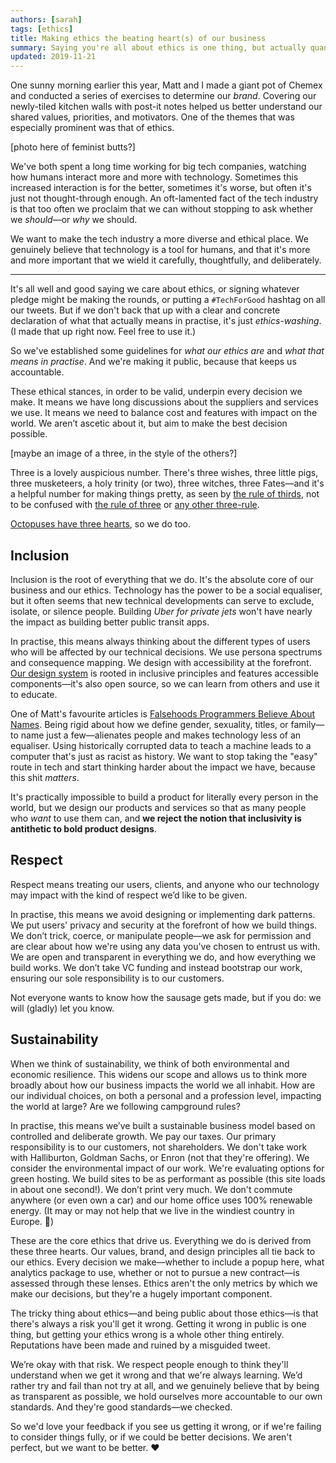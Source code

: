 ```yaml
---
authors: [sarah]
tags: [ethics]
title: Making ethics the beating heart(s) of our business
summary: Saying you're all about ethics is one thing, but actually quantifying it and holding yourself accountable is another thing entirely. Let's get specific about what that actually means.
updated: 2019-11-21
---
```



One sunny morning earlier this year, Matt and I made a giant pot of Chemex and conducted a series of exercises to determine our *brand*. Covering our newly-tiled kitchen walls with post-it notes helped us better understand our shared values, priorities, and motivators. One of the themes that was especially prominent was that of ethics.

[photo here of feminist butts?]

We've both spent a long time working for big tech companies, watching how humans interact more and more with technology. Sometimes this increased interaction is for the better, sometimes it's worse, but often it's just not thought-through enough. An oft-lamented fact of the tech industry is that too often we proclaim that we can without stopping to ask whether we *should*—or *why* we should. 

We want to make the tech industry a more diverse and ethical place. We genuinely believe that technology is a tool for humans, and that it's more and more important that we wield it carefully, thoughtfully, and deliberately.

---

It's all well and good saying we care about ethics, or signing whatever pledge might be making the rounds, or putting a `#TechForGood` hashtag on all our tweets. But if we don't back that up with a clear and concrete declaration of what that actually means in practise, it's just *ethics-washing*. (I made that up right now. Feel free to use it.)

So we've established some guidelines for *what our ethics are* and *what that means in practise*. And we're making it public, because that keeps us accountable.

These ethical stances, in order to be valid, underpin every decision we make. It means we have long discussions about the suppliers and services we use. It means we need to balance cost and features with impact on the world. We aren’t ascetic about it, but aim to make the best decision possible. 

[maybe an image of a three, in the style of the others?]

Three is a lovely auspicious number. There's three wishes, three little pigs, three musketeers, a holy trinity (or two), three witches, three Fates—and it's a helpful number for making things pretty, as seen by [the rule of thirds](https://en.wikipedia.org/wiki/Rule_of_thirds), not to be confused with [the rule of three](https://en.wikipedia.org/wiki/Rule_of_three_(writing)) or [any other three-rule](https://en.wikipedia.org/wiki/Rule_of_three).

[Octopuses have three hearts](https://funfactsaboutoctopus.es/three-hearts), so we do too.

<VisuallyHidden>

## Inclusion
</VisuallyHidden>

<DecorativeImage alt="Inclusion" image="ethicalheart-inclusion@2x.png" />

Inclusion is the root of everything that we do. It's the absolute core of our business and our ethics. Technology has the power to be a social equaliser, but it often seems that new technical developments can serve to exclude, isolate, or silence people. Building *Uber for private jets* won't have nearly the impact as building better public transit apps.

In practise, this means always thinking about the different types of users who will be affected by our technical decisions. We use persona spectrums and consequence mapping. We design with accessibility at the forefront. [Our design system](https://nautilus.octopusthink.com/) is rooted in inclusive principles and features accessible components—it's also open source, so we can learn from others and use it to educate.

One of Matt's favourite articles is [Falsehoods Programmers Believe About Names](https://www.kalzumeus.com/2010/06/17/falsehoods-programmers-believe-about-names/). Being rigid about how we define gender, sexuality, titles, or family—to name just a few—alienates people and makes technology less of an equaliser. Using historically corrupted data to teach a machine leads to a computer that's just as racist as history. We want to stop taking the "easy" route in tech and start thinking harder about the impact we have, because this shit *matters*.

It's practically impossible to build a product for literally every person in the world, but we design our products and services so that as many people who *want* to use them can, and **we reject the notion that inclusivity is antithetic to bold product designs**.


<VisuallyHidden>

## Respect
</VisuallyHidden>

<DecorativeImage alt="Respect" image="ethicalheart-respect@2x.png" />

Respect means treating our users, clients, and anyone who our technology may impact with the kind of respect we’d like to be given.

In practise, this means we avoid designing or implementing dark patterns. We put users' privacy and security at the forefront of how we build things. We don’t trick, coerce, or manipulate people—we ask for permission and are clear about how we're using any data you've chosen to entrust us with. We are open and transparent in everything we do, and how everything we build works. We don’t take VC funding and instead bootstrap our work, ensuring our sole responsibility is to our customers.

Not everyone wants to know how the sausage gets made, but if you do: we will (gladly) let you know.

<VisuallyHidden>

## Sustainability
</VisuallyHidden>

<DecorativeImage alt="Sustainability" image="ethicalheart-sustainability@2x.png" />

When we think of sustainability, we think of both environmental and economic resilience. This widens our scope and allows us to think more broadly about how our business impacts the world we all inhabit.  How are our individual choices, on both a personal and a profession level, impacting the world at large? Are we following campground rules?

In practise, this means we’ve built a sustainable business model based on controlled and deliberate growth. We pay our taxes. Our primary responsibility is to our customers, not shareholders. We don't take work with Halliburton, Goldman Sachs, or Enron (not that they're offering). We consider the environmental impact of our work. We're evaluating options for green hosting. We build sites to be as performant as possible (this site loads in about one second!). We don’t print very much. We don't commute anywhere (or even own a car) and our home office uses 100% renewable energy. (It may or may not help that we live in the windiest country in Europe. 🏴󠁧󠁢󠁳󠁣󠁴󠁿)

These are the core ethics that drive us. Everything we do is derived from these three hearts. Our values, brand, and design principles all tie back to our ethics. Every decision we make—whether to include a popup here, what analytics package to use, whether or not to pursue a new contract—is assessed through these lenses. Ethics aren't the only metrics by which we make our decisions, but they're a hugely important component. 

The tricky thing about ethics—and being public about those ethics—is that there's always a risk you'll get it wrong. Getting it wrong in public is one thing, but getting your ethics wrong is a whole other thing entirely. Reputations have been made and ruined by a misguided tweet. 

We’re okay with that risk. We respect people enough to think they'll understand when we get it wrong and that we're always learning. We’d rather try and fail than not try at all, and we genuinely believe that by being as transparent as possible, we hold ourselves more accountable to our own standards. And they're good standards—we checked.

So we'd love your feedback if you see us getting it wrong, or if we're failing to consider things fully, or if we could be better decisions. We aren't perfect, but we want to be better. ❤️
